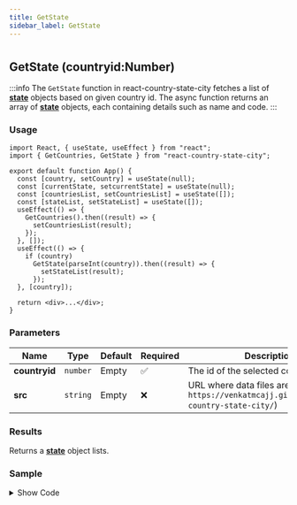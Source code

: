 ```yaml
---
title: GetState
sidebar_label: GetState
---
```


#

## GetState (countryid:Number)

:::info
The `GetState` function in react-country-state-city fetches a list of [**state**](/docs/types/state) objects based on given country id. The async function returns an array of [**state**](/docs/types/state) objects, each containing details such as name and code.
:::


### Usage

```tsx
import React, { useState, useEffect } from "react";
import { GetCountries, GetState } from "react-country-state-city";

export default function App() {
  const [country, setCountry] = useState(null);
  const [currentState, setcurrentState] = useState(null);
  const [countriesList, setCountriesList] = useState([]);
  const [stateList, setStateList] = useState([]);
  useEffect(() => {
    GetCountries().then((result) => {
      setCountriesList(result);
    });
  }, []);
  useEffect(() => {
    if (country)
      GetState(parseInt(country)).then((result) => {
        setStateList(result);
      });
  }, [country]);

  return <div>...</div>;
}
```

### Parameters

| Name          | Type     | Default | Required | Description                                                                                       |
| ------------- | -------- | ------- | -------- | ------------------------------------------------------------------------------------------------- |
| **countryid** | `number` | Empty   | ✅       | The id of the selected country object                                                             |
| **src**       | `string` | Empty   | ❌       | URL where data files are hosted (e.g., `https://venkatmcajj.github.io/react-country-state-city/`) |

### Results

Returns a [**state**](/docs/types/state) object lists.

### Sample

<details>
  <summary>Show Code</summary>
```tsx
import React, { useState, useEffect } from "react";
import { GetCountries, GetState } from "react-country-state-city";
export default function App() {
    const [country, setCountry] = useState(null);
    const [currentState, setcurrentState] = useState(null);
    const [countriesList, setCountriesList] = useState([]);
    const [stateList, setStateList] = useState([]);
    useEffect(() => {
        GetCountries().then((result) => {
            setCountriesList(result);
        });
    }, []);
    useEffect(() => {
        if (country)
            GetState(parseInt(country)).then((result) => {
                setStateList(result);
            });
    }, [country]);
    return (
        <div
            style={{
                border: "1px solid gray",
                borderRadius: "8px",
                padding: "16px",
                marginTop: "16px",
            }}>
            <div style={{ maxWidth: "600px", margin: "auto" }}>
                <h3 style={{ marginTop: 10, marginBottom: 5 }}>Country</h3>
                <select
                    onChange={(e) => setCountry(e.target.value)}
                    value={country}
                    style={{ width: "100%", minHeight: 40 }}
                >
                    <option value={""}>-- Select Country --</option>
                    {countriesList.map((_country) => (
                        <option key={_country.id} value={_country.id}>
                            {_country.name}
                        </option>
                    ))}
                </select>
                <h3 style={{ marginTop: 10, marginBottom: 5 }}>State</h3>
                <select
                    onChange={(e) => setcurrentState(e.target.value)}
                    value={currentState}
                    style={{ width: "100%", minHeight: 40 }}
                >
                    <option value={""}>-- Select State --</option>
                    {stateList.map((_state) => (
                        <option key={_state.id} value={_state.id}>
                            {_state.name}
                        </option>
                    ))}
                </select>
            </div>
        </div>
    );
}
```
</details>
<Statesample />
